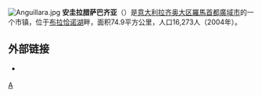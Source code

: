 [[File:Anguillara.jpg|thumb]]
'''安圭拉腊萨巴齐亚'''（{{lang-it|Anguillara Sabazia}}）是[[意大利|意大利]][[拉齐奥大区|拉齐奥大区]][[羅馬首都廣域市|羅馬首都廣域市]]的一个市镇，位于[[布拉恰诺湖|布拉恰诺湖]]畔，面积74.9平方公里，人口16,273人（2004年）。

== 外部链接 ==
* {{Official site|https://www.comune.anguillara-sabazia.roma.it/}} {{it}}

{{Italy-geo-stub}}
{{Authority control}}
{{羅馬首都廣域市市鎮}}

[[Category:罗马首都广域市市镇|A]]